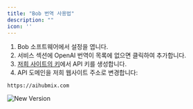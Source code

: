 ```yaml
---
title: "Bob 번역 사용법"
description: ""
icon: ''
---
```


1. Bob 소프트웨어에서 설정을 엽니다.  
2. 서비스 섹션에 OpenAI 번역이 목록에 없으면 클릭하여 추가합니다.  
3. [저희 사이트의 키](https://aihubmix.com/token)에서 API 키를 생성합니다.  
4. API 도메인을 저희 웹사이트 주소로 변경합니다:
```
https://aihubmix.com
```

![New Version](../../public/en/Bob.png) 
